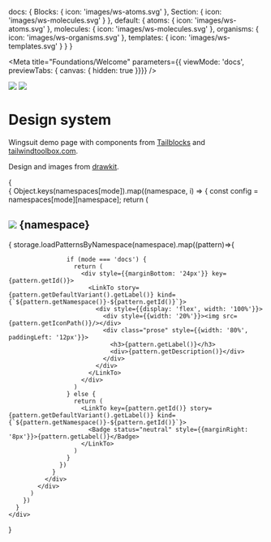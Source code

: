   docs: {
    Blocks: {
      icon: 'images/ws-atoms.svg'
    },
    Section: {
      icon: 'images/ws-molecules.svg'
    }
  },
  default: {
    atoms: {
      icon: 'images/ws-atoms.svg'
    },
    molecules: {
      icon: 'images/ws-molecules.svg'
    },
    organisms: {
      icon: 'images/ws-organisms.svg'
    },
    templates: {
      icon: 'images/ws-templates.svg'
    }
  }
}



<Meta title="Foundations/Welcome"
      parameters={{ viewMode: 'docs', previewTabs: { canvas: { hidden: true }}}}
/>

<div style={{backgroundColor: '#115E59', margin: 'auto', position: 'relative', marginBottom: '40px'}}>
  <img src="images/background.png" style={{ width: '100%', zIndex: '-2', position: 'relative' }}/>
  <img src="images/logo.svg" style={{margin: 'auto', maxWidth: '400px', position: 'absolute', bottom: 0, top: 0, left: 0, right: 0}}/>
</div>


# Design system

Wingsuit demo page with components from <a href="https://mertjf.github.io/tailblocks/" target="_blank">Tailblocks</a> and <a href="https://www.tailwindtoolbox.com" target="_blank"> tailwindtoolbox.com</a>.

Design and images from <a href="https://www.drawkit.io/product/peach-illustration-system" target="_blank">drawkit</a>.



<div style={{paddingTop: '40px'}}>
  {
    <div>
      {
        Object.keys(namespaces[mode]).map((namespace, i) => {
          const config = namespaces[mode][namespace];
          return (
            <div key={namespace}>
              <h2 class="flex flex-row"> <img src={config.icon} style={{width: '20px', marginRight: '16px'}}/> {namespace} </h2>
              <div style={{marginBottom: '34px'}}>
                {
                  storage.loadPatternsByNamespace(namespace).map((pattern)=>{

                    if (mode === 'docs') {
                      return (
                        <div style={{marginBottom: '24px'}} key={pattern.getId()}>
                          <LinkTo story={pattern.getDefaultVariant().getLabel()} kind={`${pattern.getNamespace()}-${pattern.getId()}`}>
                            <div style={{display: 'flex', width: '100%'}}>
                              <div style={{width: '20%'}}><img src={pattern.getIconPath()}/></div>
                              <div class="prose" style={{width: '80%', paddingLeft: '12px'}}>
                                <h3>{pattern.getLabel()}</h3>
                                <div>{pattern.getDescription()}</div>
                              </div>
                            </div>
                          </LinkTo>
                        </div>
                      )
                    } else {
                      return (
                        <LinkTo key={pattern.getId()} story={pattern.getDefaultVariant().getLabel()} kind={`${pattern.getNamespace()}-${pattern.getId()}`}>
                          <Badge status="neutral" style={{marginRight: '8px'}}>{pattern.getLabel()}</Badge>
                        </LinkTo>
                      )
                    }
                  })
                }
              </div>
            </div>
          )
        })
      }
    </div>
  }
</div>
